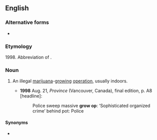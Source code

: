 {{also|grow-op}}

==English==

===Alternative forms===
* {{l|en|grow-op}}

===Etymology===
1998. Abbreviation of {{m|en|grow operation}}.

===Noun===
{{en-noun}}

# {{lb|en|Canada}} An illegal [[marijuana]]-[[grow]]ing [[operation]], usually indoors.
#* '''1998''' Aug. 21, ''Province'' (Vancouver, Canada), final edition, p. A8 [headline]:
#*: Police sweep massive '''grow op''': ‘Sophisticated organized crime’ behind pot: Police

====Synonyms====
* {{l|en|grow house}}